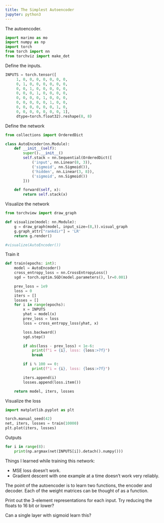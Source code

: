 ```yaml
---
title: The Simplest Autoencoder
jupyter: python3
---
```

The autoencoder.

```python
import marimo as mo
import numpy as np
import torch
from torch import nn
from torchviz import make_dot
```

Define the inputs.

```python
INPUTS = torch.tensor([
     1, 0, 0, 0, 0, 0, 0, 0,
     0, 1, 0, 0, 0, 0, 0, 0,
	 0, 0, 1, 0, 0, 0, 0, 0,
	 0, 0, 0, 1, 0, 0, 0, 0,
	 0, 0, 0, 0, 1, 0, 0, 0,
     0, 0, 0, 0, 0, 1, 0, 0,
	 0, 0, 0, 0, 0, 0, 1, 0,
	 0, 0, 0, 0, 0, 0, 0, 1],
	 dtype=torch.float32).reshape(8, 8)
```

Define the network

```python
from collections import OrderedDict

class AutoEncoder(nn.Module):
    def __init__(self):
        super().__init__()
        self.stack = nn.Sequential(OrderedDict([
            ('input', nn.Linear(8, 3)),
            ('sigmoid', nn.Sigmoid()),
            ('hidden', nn.Linear(3, 8)),
            ('sigmoid', nn.Sigmoid())
        ]))

    def forward(self, x):
        return self.stack(x)
```

Visualize the network

```python
from torchview import draw_graph

def visualize(model: nn.Module):
    g = draw_graph(model, input_size=(8,)).visual_graph
    g.graph_attr["rankdir"] = 'LR'
    return g.render()

#visualize(AutoEncoder())
```

Train it

```python
def train(epochs: int):
    model = AutoEncoder()
    cross_entropy_loss = nn.CrossEntropyLoss()
    sgd = torch.optim.SGD(model.parameters(), lr=0.001)

    prev_loss = 1e9
    loss = 0
    iters = []
    losses = []
    for i in range(epochs):
        x = INPUTS
        yhat = model(x)
        prev_loss = loss
        loss = cross_entropy_loss(yhat, x)

        loss.backward()
        sgd.step()

        if abs(loss - prev_loss) < 1e-6:
            print(f"i = {i}, loss: {loss:>7f}")
            break

        if i % 100 == 0:
            print(f"i = {i}, loss: {loss:>7f}")

        iters.append(i)
        losses.append(loss.item())

    return model, iters, losses
```

Visualize the loss

```python
import matplotlib.pyplot as plt

torch.manual_seed(42)
net, iters, losses = train(10000)
plt.plot(iters, losses)
```

Outputs

```python
for i in range(8):
    print(np.argmax(net(INPUTS[i]).detach().numpy()))
```

Things I learned while training this network:

- MSE loss doesn't work.
- Gradient descent with one example at a time doesn't work very reliably.

The point of the autoencoder is to learn two functions, the encoder and decoder.
Each of the weight matrices can be thought of as a function.

Print out the 3-element representations for each input.
Try reducing the floats to 16 bit or lower?

Can a single layer with sigmoid learn this?